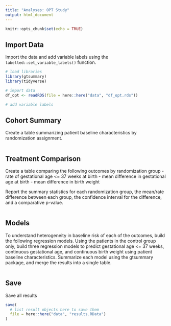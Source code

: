 ```yaml
---
title: "Analyses: OPT Study"
output: html_document
---
```


```r
knitr::opts_chunk$set(echo = TRUE)
```

## Import Data

Import the data and add variable labels using the `labelled::set_variable_labels()` function.

```r
# load libraries
library(gtsummary)
library(tidyverse)

# import data
df_opt <- readRDS(file = here::here("data", "df_opt.rds"))

# add variable labels

```

## Cohort Summary

Create a table summarizing patient baseline characteristics by randomization assignment.

```r

```

## Treatment Comparison

Create a table comparing the following outcomes by randomization group
  - rate of gestational age <= 37 weeks at birth
  - mean difference in gestational age at birth
  - mean difference in birth weight
  
Report the summary statistics for each randomization group, the mean/rate difference between each group, the confidence interval for the difference, and a comparative p-value.
  
```r

```

## Models

To understand heterogeneity in baseline risk of each of the outcomes, build the following regression models.
Using the patients in the control group only, build three regression models to predict gestational age <= 37 weeks, continuous gestational age, and continuous birth weight using patient baseline characteristics.
Summarize each model using the gtsummary package, and merge the results into a single table.

```r

```

## Save

Save all results

```r
save(
  # list result objects here to save them
  file = here::here("data", "results.RData")
)
```

